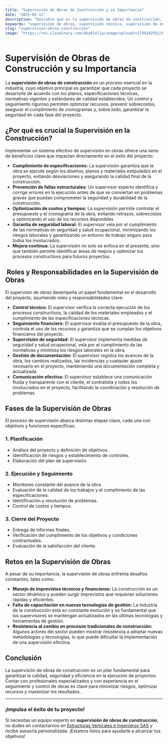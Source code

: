 ```yaml
---
title: "Supervisión de Obras de Construcción y su Importancia"
date: "2025-02-11"
description: "Descubre qué es la supervisión de obras de construcción, su importancia, los beneficios que aporta y cómo optimizar la gestión de tu proyecto."
keywords: "supervisión de obras, supervisión técnica, supervisión de obras civiles, supervisión de obras privadas y públicas, control de calidad en obras, seguridad en construcción, gestión y costos de supervisión de obras, tipos de supervisión de obras, supervisión de obras de construcción, supervisión de obras en Colombia, Bogotá, Ibagué y Girardot"
slug: "supervision-obras-construccion"
image: "https://res.cloudinary.com/dby8lelja/image/upload/v1739392552/Estructuras%20Verticales%20e%20Ingenieros%20SAS/Imagenes%20Blog/Supervisi%C3%B3n_de_Obras_qkrufl.webp"
---
```


# Supervisión de Obras de Construcción y su Importancia

La **supervisión de obras de construcción** es un proceso esencial en la industria, cuyo objetivo principal es garantizar que cada proyecto se desarrolle de acuerdo con los planos, especificaciones técnicas, normativas vigentes y estándares de calidad establecidos. Un control y seguimiento riguroso permiten optimizar recursos, prevenir sobrecostos, asegurar el cumplimiento de cronogramas y, sobre todo, garantizar la seguridad en cada fase del proyecto.

##  ¿Por qué es crucial la Supervisión en la Construcción?

Implementar un sistema efectivo de supervisión en obras ofrece una serie de beneficios clave que impactan directamente en el éxito del proyecto:

- **Cumplimiento de especificaciones:** La supervisión garantiza que la obra se ejecute según los diseños, planos y materiales estipulados en el proyecto, evitando desviaciones y asegurando la calidad final de la construcción.
- **Prevención de fallas estructurales:** Un supervisor experto identifica y corrige errores en la ejecución antes de que se conviertan en problemas graves que puedan comprometer la seguridad y durabilidad de la construcción.
- **Optimización de costos y tiempos:** La supervisión permite controlar el presupuesto y el cronograma de la obra, evitando retrasos, sobrecostos y optimizando el uso de los recursos disponibles.
- **Garantía de seguridad laboral:** El supervisor vela por el cumplimiento de las normativas en seguridad y salud ocupacional, minimizando los riesgos laborales y garantizando un entorno de trabajo seguro para todos los involucrados.
- **Mejora continua:** La supervisión no solo se enfoca en el presente, sino que también permite identificar áreas de mejora y optimizar los procesos constructivos para futuros proyectos.

## ️ Roles y Responsabilidades en la Supervisión de Obras

El supervisor de obras desempeña un papel fundamental en el desarrollo del proyecto, asumiendo roles y responsabilidades clave:

- **Control técnico:** El supervisor verifica la correcta ejecución de los procesos constructivos, la calidad de los materiales empleados y el cumplimiento de las especificaciones técnicas.
- **Seguimiento financiero:** El supervisor evalúa el presupuesto de la obra, controla el uso de los recursos y garantiza que se cumplan los objetivos financieros del proyecto.
- **Supervisión de seguridad:** El supervisor implementa medidas de seguridad y salud ocupacional, vela por el cumplimiento de las normativas y minimiza los riesgos laborales en la obra.
- **Gestión de documentación:** El supervisor registra los avances de la obra, los cambios realizados, las incidencias y cualquier ajuste necesario en el proyecto, manteniendo una documentación completa y actualizada.
- **Comunicación efectiva:** El supervisor establece una comunicación fluida y transparente con el cliente, el contratista y todos los involucrados en el proyecto, facilitando la coordinación y resolución de problemas.

##  Fases de la Supervisión de Obras

El proceso de supervisión abarca distintas etapas clave, cada una con objetivos y funciones específicas:

### 1. Planificación

- Análisis del proyecto y definición de objetivos.
- Identificación de riesgos y establecimiento de controles.
- Elaboración del plan de supervisión.

### 2. Ejecución y Seguimiento

- Monitoreo constante del avance de la obra.
- Evaluación de la calidad de los trabajos y el cumplimiento de las especificaciones.
- Identificación y resolución de problemas.
- Control de costos y tiempos.

### 3. Cierre del Proyecto

- Entrega de informes finales.
- Verificación del cumplimiento de los objetivos y condiciones contractuales.
- Evaluación de la satisfacción del cliente.

##  Retos en la Supervisión de Obras

A pesar de su importancia, la supervisión de obras enfrenta desafíos constantes, tales como:

- **Manejo de imprevistos técnicos y financieros:** La construcción es un sector dinámico y pueden surgir imprevistos que requieran soluciones rápidas y eficientes.
- **Falta de capacitación en nuevas tecnologías de gestión:** La industria de la construcción está en constante evolución y es fundamental que los supervisores se mantengan actualizados en las últimas tecnologías y herramientas de gestión.
- **Resistencia al cambio en procesos tradicionales de construcción:** Algunos actores del sector pueden mostrar resistencia a adoptar nuevas metodologías y tecnologías, lo que puede dificultar la implementación de una supervisión efectiva.

##  Conclusión

La supervisión de obras de construcción es un pilar fundamental para garantizar la calidad, seguridad y eficiencia en la ejecución de proyectos. Contar con profesionales especializados y con experiencia en el seguimiento y control de obras es clave para minimizar riesgos, optimizar recursos y maximizar los resultados.

---

###  ¡Impulsa el éxito de tu proyecto!

Si necesitas un equipo experto en **supervisión de obras de construcción**, no dudes en contactarnos en [Estructuras Verticales e Ingenieros SAS](https://www.estructurasverticales.com/) y recibe asesoría personalizada. ¡Estamos listos para ayudarte a alcanzar tus objetivos!